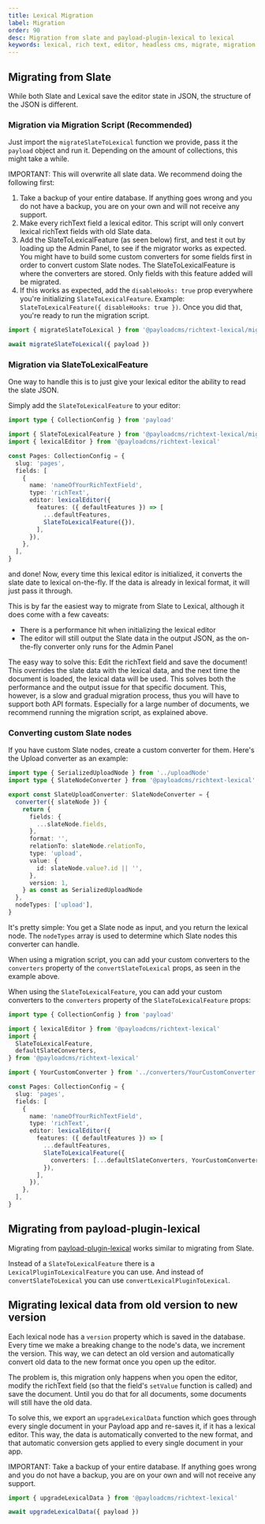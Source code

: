 ```yaml
---
title: Lexical Migration
label: Migration
order: 90
desc: Migration from slate and payload-plugin-lexical to lexical
keywords: lexical, rich text, editor, headless cms, migrate, migration
---
```


## Migrating from Slate

While both Slate and Lexical save the editor state in JSON, the structure of the JSON is different.

### Migration via Migration Script (Recommended)

Just import the `migrateSlateToLexical` function we provide, pass it the `payload` object and run it. Depending on the amount of collections, this might take a while.

IMPORTANT: This will overwrite all slate data. We recommend doing the following first:

1. Take a backup of your entire database. If anything goes wrong and you do not have a backup, you are on your own and will not receive any support.
2. Make every richText field a lexical editor. This script will only convert lexical richText fields with old Slate data.
3. Add the SlateToLexicalFeature (as seen below) first, and test it out by loading up the Admin Panel, to see if the migrator works as expected. You might have to build some custom converters for some fields first in order to convert custom Slate nodes. The SlateToLexicalFeature is where the converters are stored. Only fields with this feature added will be migrated.
4. If this works as expected, add the `disableHooks: true` prop everywhere you're initializing `SlateToLexicalFeature`. Example: `SlateToLexicalFeature({ disableHooks: true })`. Once you did that, you're ready to run the migration script.

```ts
import { migrateSlateToLexical } from '@payloadcms/richtext-lexical/migrate'

await migrateSlateToLexical({ payload })
```

### Migration via SlateToLexicalFeature

One way to handle this is to just give your lexical editor the ability to read the slate JSON.

Simply add the `SlateToLexicalFeature` to your editor:

```ts
import type { CollectionConfig } from 'payload'

import { SlateToLexicalFeature } from '@payloadcms/richtext-lexical/migrate'
import { lexicalEditor } from '@payloadcms/richtext-lexical'

const Pages: CollectionConfig = {
  slug: 'pages',
  fields: [
    {
      name: 'nameOfYourRichTextField',
      type: 'richText',
      editor: lexicalEditor({
        features: ({ defaultFeatures }) => [
          ...defaultFeatures,
          SlateToLexicalFeature({}),
        ],
      }),
    },
  ],
}
```

and done! Now, every time this lexical editor is initialized, it converts the slate date to lexical on-the-fly. If the data is already in lexical format, it will just pass it through.

This is by far the easiest way to migrate from Slate to Lexical, although it does come with a few caveats:

- There is a performance hit when initializing the lexical editor
- The editor will still output the Slate data in the output JSON, as the on-the-fly converter only runs for the Admin Panel

The easy way to solve this: Edit the richText field and save the document! This overrides the slate data with the lexical data, and the next time the document is loaded, the lexical data will be used. This solves both the performance and the output issue for that specific document. This, however, is a slow and gradual migration process, thus you will have to support both API formats. Especially for a large number of documents, we recommend running the migration script, as explained above.

### Converting custom Slate nodes

If you have custom Slate nodes, create a custom converter for them. Here's the Upload converter as an example:

```ts
import type { SerializedUploadNode } from '../uploadNode'
import type { SlateNodeConverter } from '@payloadcms/richtext-lexical'

export const SlateUploadConverter: SlateNodeConverter = {
  converter({ slateNode }) {
    return {
      fields: {
        ...slateNode.fields,
      },
      format: '',
      relationTo: slateNode.relationTo,
      type: 'upload',
      value: {
        id: slateNode.value?.id || '',
      },
      version: 1,
    } as const as SerializedUploadNode
  },
  nodeTypes: ['upload'],
}
```

It's pretty simple: You get a Slate node as input, and you return the lexical node. The `nodeTypes` array is used to determine which Slate nodes this converter can handle.

When using a migration script, you can add your custom converters to the `converters` property of the `convertSlateToLexical` props, as seen in the example above.

When using the `SlateToLexicalFeature`, you can add your custom converters to the `converters` property of the `SlateToLexicalFeature` props:

```ts
import type { CollectionConfig } from 'payload'

import { lexicalEditor } from '@payloadcms/richtext-lexical'
import {
  SlateToLexicalFeature,
  defaultSlateConverters,
} from '@payloadcms/richtext-lexical'

import { YourCustomConverter } from '../converters/YourCustomConverter'

const Pages: CollectionConfig = {
  slug: 'pages',
  fields: [
    {
      name: 'nameOfYourRichTextField',
      type: 'richText',
      editor: lexicalEditor({
        features: ({ defaultFeatures }) => [
          ...defaultFeatures,
          SlateToLexicalFeature({
            converters: [...defaultSlateConverters, YourCustomConverter],
          }),
        ],
      }),
    },
  ],
}
```

## Migrating from payload-plugin-lexical

Migrating from [payload-plugin-lexical](https://github.com/AlessioGr/payload-plugin-lexical) works similar to migrating from Slate.

Instead of a `SlateToLexicalFeature` there is a `LexicalPluginToLexicalFeature` you can use. And instead of `convertSlateToLexical` you can use `convertLexicalPluginToLexical`.

## Migrating lexical data from old version to new version

Each lexical node has a `version` property which is saved in the database. Every time we make a breaking change to the node's data, we increment the version. This way, we can detect an old version and automatically convert old data to the new format once you open up the editor.

The problem is, this migration only happens when you open the editor, modify the richText field (so that the field's `setValue` function is called) and save the document. Until you do that for all documents, some documents will still have the old data.

To solve this, we export an `upgradeLexicalData` function which goes through every single document in your Payload app and re-saves it, if it has a lexical editor. This way, the data is automatically converted to the new format, and that automatic conversion gets applied to every single document in your app.

IMPORTANT: Take a backup of your entire database. If anything goes wrong and you do not have a backup, you are on your own and will not receive any support.

```ts
import { upgradeLexicalData } from '@payloadcms/richtext-lexical'

await upgradeLexicalData({ payload })
```
